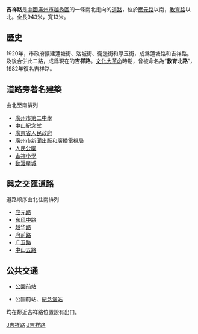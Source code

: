 {{Infobox Guangzhou Road
|中文道路名称=吉 祥 路
|道路名称拼音=Jixiang Lu
|道路英文名=
|道路方向=南北
|图片=
|图片说明=
|道路属性=城市道路
|道路总长度=0.943
|规划总长度=
|已通车长度=
|车速限制=
|行车线数量=
|道路宽度=13
|所在地区=[[越秀区|越秀区]]
|起点=[[應元路|應元路]]
|终点=[[中山五路|中山五路]]
|道路命名日期=1920年
|命名缘由=
|道路旧名=蓮塘街、洛城街、衛邊街、厚玉街、蓮塘路、教育北路
|道路动工日期=1920年
|通车日期=
|相连路段=
|路段主要建筑=
}}

'''吉祥路'''是[[中國|中國]][[廣州市|廣州市]][[越秀區|越秀區]]的一條南北走向的[[道路|道路]]，位於[[應元路|應元路]]以南，[[教育路_(广州)|教育路]]以北。全長943米，寬13米。

==歷史==
1920年，市政府擴建蓮塘街、洛城街、衛邊街和厚玉街，成爲蓮塘路和吉祥路。及後合併此二路，成爲現在的'''吉祥路'''。[[文化大革命|文化大革命]]時期，曾被命名為“'''教育北路'''”，1982年復名吉祥路。

==道路旁著名建築==
由北至南排列
*[[廣州市第二中學|廣州市第二中學]]
*[[中山纪念堂_(广州)|中山紀念堂]]
*[[廣東省人民政府|廣東省人民政府]]
*[[廣州市新聞出版和廣播電視局|廣州市新聞出版和廣播電視局]]
*[[人民公園|人民公園]]
*[[吉祥小學|吉祥小學]]
*[[動漫星城|動漫星城]]

== 與之交匯道路 ==
道路顺序由北往南排列
*[[应元路|应元路]]
*[[东风路_(广州)|东风中路]]
*[[越华路|越华路]]
*[[府前路_(广州)|府前路]]
*[[广卫路|广卫路]]
*[[中山五路|中山五路]]

==公共交通==
*{{广州地铁路线链接|1|SL}}[[公園前站|公園前站]]
*{{广州地铁路线链接|2|SL}}公園前站、[[紀念堂站|紀念堂站]]
均在鄰近吉祥路位置設有出口。

[[Category:广州市街道|J吉祥路]]
[[Category:越秀区|J吉祥路]]